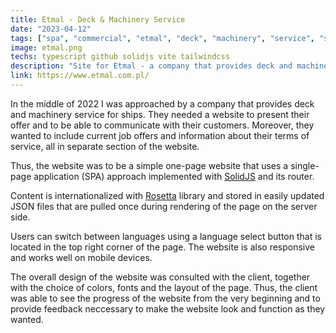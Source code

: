 ```yaml
---
title: Etmal - Deck & Machinery Service
date: "2023-04-12"
tags: ["spa", "commercial", "etmal", "deck", "machinery", "service", "solidjs", "tailwindcss", "typescript"]
image: etmal.png
techs: typescript github solidjs vite tailwindcss
description: "Site for Etmal - a company that provides deck and machinery service for ships."
link: https://www.etmal.com.pl/
---
```


In the middle of 2022 I was approached by a company
that provides deck and machinery service for ships.
They needed a website to present their offer
and to be able to communicate with their customers.
Moreover, they wanted to include current job offers
and information about their terms of service,
all in separate section of the website.

Thus, the website was to be a simple one-page website
that uses a single-page application (SPA) approach
implemented with [SolidJS](https://solidjs.com/) and its router.

Content is internationalized with [Rosetta](https://github.com/lukeed/rosetta) library
and stored in easily updated JSON files that are pulled once
during rendering of the page on the server side.

Users can switch between languages using a language select button
that is located in the top right corner of the page.
The website is also responsive and works well on mobile devices.

The overall design of the website was consulted with the client,
together with the choice of colors, fonts and the layout of the page.
Thus, the client was able to see the progress of the website
from the very beginning and to provide feedback neccessary
to make the website look and function as they wanted.
